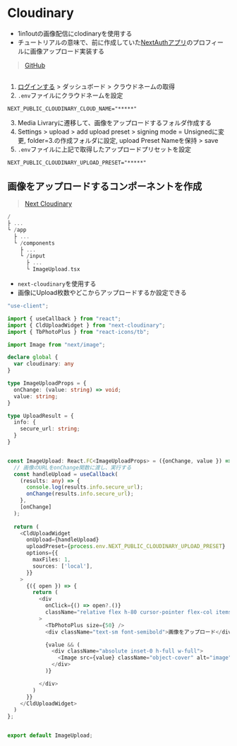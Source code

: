 # Cloudinary
- 1in1outの画像配信にclodinaryを使用する
- チュートリアルの意味で、前に作成していた[NextAuthアプリ](../2023-09/13_PostgreSQL_Docker.mdx)のプロフィールに画像アップロード実装する
> [GitHub](https://github.com/Fumiya-Kito/next_auth)
##
1. [ログインする](https://cloudinary.com/) > ダッシュボード > クラウドネームの取得
2. `.env`ファイルにクラウドネームを設定
```env filename=".env"
NEXT_PUBLIC_CLOUDINARY_CLOUD_NAME="*****"
```
3. Media Livraryに遷移して、画像をアップロードするフォルダ作成する
4. Settings > upload > add upload preset > signing mode = Unsignedに変更, folder=3.の作成フォルダに設定, upload Preset Nameを保持 > save
5. `.env`ファイルに上記で取得したアップロードプリセットを設定
```env filename=".env"
NEXT_PUBLIC_CLOUDINARY_UPLOAD_PRESET="*****"
```



## 画像をアップロードするコンポーネントを作成
> [Next Cloudinary](https://next.cloudinary.dev/clduploadwidget/basic-usage)
```a filename="dir"
/ 
├ ...
└ /app
  ├ ...
  └ /components
    ├ ...
    └ /input
      ├ ...
      └ ImageUpload.tsx
```
- `next-cloudinary`を使用する
- 画像にUpload枚数やどこからアップロードするか設定できる

```ts
"use-client";

import { useCallback } from "react";
import { CldUploadWidget } from "next-cloudinary";
import { TbPhotoPlus } from "react-icons/tb";

import Image from "next/image";

declare global {
  var cloudinary: any
}

type ImageUploadProps = {
  onChange: (value: string) => void;
  value: string;
}

type UploadResult = {
  info: {
    secure_url: string;
  }
}


const ImageUpload: React.FC<ImageUploadProps> = ({onChange, value }) => {
  // 画像のURLをonChange関数に渡し、実行する
  const handleUpload = useCallback(
    (results: any) => {
      console.log(results.info.secure_url);
      onChange(results.info.secure_url);
    }, 
    [onChange]
  );
  
  return (
    <CldUploadWidget
      onUpload={handleUpload}
      uploadPreset={process.env.NEXT_PUBLIC_CLOUDINARY_UPLOAD_PRESET}
      options={{
        maxFiles: 1,
        sources: ['local'],
      }}
    >
      {({ open }) => {
        return (
          <div
            onClick={() => open?.()}
            className="relative flex h-80 cursor-pointer flex-col items-center justify-center"
          >
            <TbPhotoPlus size={50} />
            <div className="text-sm font-semibold">画像をアップロード</div>

            {value && (
              <div className="absolute inset-0 h-full w-full">
                <Image src={value} className="object-cover" alt="image" fill />
              </div>
            )}

          </div>
        )
      }}
    </CldUploadWidget>
  )
};


export default ImageUpload;
```